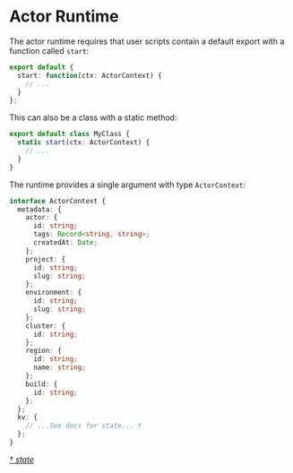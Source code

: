 # Actor Runtime

The actor runtime requires that user scripts contain a default export with a function called `start`:

```ts {{"file": "index.js"}}
export default {
  start: function(ctx: ActorContext) {
    // ...
  }
};
```

This can also be a class with a static method:

```ts {{"file": "index.js"}}
export default class MyClass {
  static start(ctx: ActorContext) {
    // ...
  }
}
```

The runtime provides a single argument with type `ActorContext`:

```ts
interface ActorContext {
  metadata: {
    actor: {
      id: string;
      tags: Record<string, string>;
      createdAt: Date;
    };
    project: {
      id: string;
      slug: string;
    };
    environment: {
      id: string;
      slug: string;
    };
    cluster: {
      id: string;
    };
    region: {
      id: string;
      name: string;
    };
    build: {
      id: string;
    };
  };
  kv: {
    // ...See docs for state... †
  };
}
```

_[† state](/docs/state#operations)_
